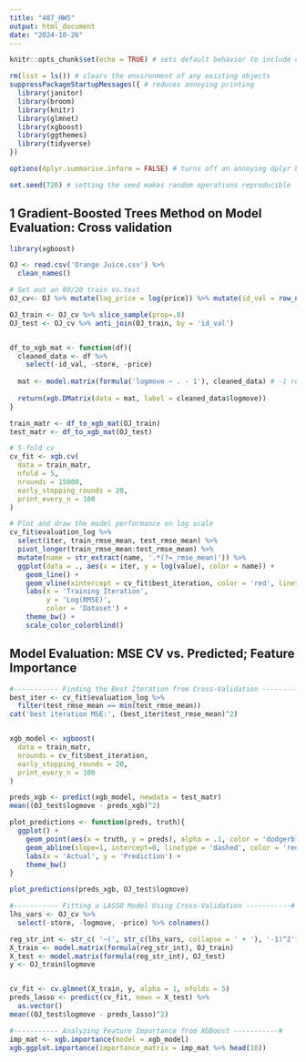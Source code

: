 ```yaml
---
title: "487_HW5"
output: html_document
date: "2024-10-26"
---
```


```r
knitr::opts_chunk$set(echo = TRUE) # sets default behavior to include code in the HTML file, please keep

rm(list = ls()) # clears the environment of any existing objects
suppressPackageStartupMessages({ # reduces annoying printing
  library(janitor)
  library(broom)
  library(knitr)
  library(glmnet)
  library(xgboost)
  library(ggthemes)
  library(tidyverse)
})

options(dplyr.summarise.inform = FALSE) # turns off an annoying dplyr behavior

set.seed(720) # setting the seed makes random operations reproducible
```

## 1 Gradient-Boosted Trees Method on Model Evaluation: Cross validation
```r
library(xgboost)

OJ <- read.csv('Orange Juice.csv') %>% 
  clean_names()

# Set out an 80/20 train vs.test 
OJ_cv<- OJ %>% mutate(log_price = log(price)) %>% mutate(id_val = row_number())

OJ_train <- OJ_cv %>% slice_sample(prop=.8)
OJ_test <- OJ_cv %>% anti_join(OJ_train, by = 'id_val')


df_to_xgb_mat <- function(df){
  cleaned_data <- df %>% 
    select(-id_val, -store, -price)
  
  mat <- model.matrix(formula('logmove ~ . - 1'), cleaned_data) # -1 removes intercept
  
  return(xgb.DMatrix(data = mat, label = cleaned_data$logmove))
}

train_matr <- df_to_xgb_mat(OJ_train)
test_matr <- df_to_xgb_mat(OJ_test)

# 5-fold cv
cv_fit <- xgb.cv(
  data = train_matr,
  nfold = 5,
  nrounds = 15000,
  early_stopping_rounds = 20,
  print_every_n = 100
)

# Plot and draw the model performance on log scale
cv_fit$evaluation_log %>% 
  select(iter, train_rmse_mean, test_rmse_mean) %>% 
  pivot_longer(train_rmse_mean:test_rmse_mean) %>% 
  mutate(name = str_extract(name, '.*(?=_rmse_mean)')) %>% 
  ggplot(data = ., aes(x = iter, y = log(value), color = name)) + 
    geom_line() +
    geom_vline(xintercept = cv_fit$best_iteration, color = 'red', linetype = 'dashed') + 
    labs(x = 'Training Iteration',
         y = 'Log(RMSE)',
         color = 'Dataset') +
    theme_bw() +
    scale_color_colorblind()
```

## Model Evaluation: MSE CV vs. Predicted; Feature Importance
```r
#----------- Finding the Best Iteration from Cross-Validation -----------#
best_iter <- cv_fit$evaluation_log %>% 
  filter(test_rmse_mean == min(test_rmse_mean))
cat('best iteration MSE:', (best_iter$test_rmse_mean)^2)


xgb_model <- xgboost(
  data = train_matr,
  nrounds = cv_fit$best_iteration,
  early_stopping_rounds = 20,
  print_every_n = 100
)

preds_xgb <- predict(xgb_model, newdata = test_matr)
mean((OJ_test$logmove - preds_xgb)^2)

plot_predictions <- function(preds, truth){
  ggplot() +
    geom_point(aes(x = truth, y = preds), alpha = .1, color = 'dodgerblue3') +
    geom_abline(slope=1, intercept=0, linetype = 'dashed', color = 'red') +
    labs(x = 'Actual', y = 'Prediction') +
    theme_bw()
}

plot_predictions(preds_xgb, OJ_test$logmove)

#----------- Fitting a LASSO Model Using Cross-Validation -----------#
lhs_vars <- OJ_cv %>% 
  select(-store, -logmove, -price) %>% colnames()

reg_str_int <- str_c( '~(', str_c(lhs_vars, collapse = ' + '), '-1)^2')
X_train <- model.matrix(formula(reg_str_int), OJ_train)
X_test <- model.matrix(formula(reg_str_int), OJ_test)
y <- OJ_train$logmove


cv_fit <- cv.glmnet(X_train, y, alpha = 1, nfolds = 5)
preds_lasso <- predict(cv_fit, newx = X_test) %>% 
  as.vector()
mean((OJ_test$logmove - preds_lasso)^2)

#----------- Analyzing Feature Importance from XGBoost -----------#
imp_mat <- xgb.importance(model = xgb_model)
xgb.ggplot.importance(importance_matrix = imp_mat %>% head(10))

```